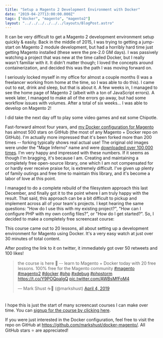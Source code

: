```yaml
---
title: "Setup a Magento 2 Development Environment with Docker"
date: "2019-04-27T13:00:00.000Z"
tags: ["docker", "magento", "magento2"]
layout: "../../../../../../layouts/BlogPost.astro"
---
```



It can be very difficult to get a Magento 2 development environment setup quickly & easily. Back in the middle of 2015, I was trying to getting a jump-start on Magento 2 module development, but had a horribly hard time just getting Magento installed (these were the pre-2.0 GM days). I was passively watching a project that was new at the time called Docker, but I really wasn't familiar with it. It didn't matter though; I loved the concepts around containerization, and decided this was the path I was moving forward on.

I seriously locked myself in my office for almost a couple months (I was a freelancer working from home at the time, so I was able to do this). I came out to eat, drink and sleep, but that is about it. A few weeks in, I managed to see the home page of Magento 2 (albeit with a ton of JavaScript errors). A week later, I managed to make all of the errors go away, but had some workflow issues with volumes. After a total of six weeks... I was able to develop on Magento 2!

I did take the next day off to play some video games and eat some Chipotle.

Fast-forward almost four years, and <a href="https://github.com/markshust/docker-magento/" target="_blank">my Docker configuration for Magento</a> has almost 500 stars on GitHub (the most of any Magento + Docker repo on GitHub). I'm actually more impressed that it's been forked more than 200 times -- forking typically shows real actual use! The original old images were under the "Mage Inferno" name and were <a href="https://hub.docker.com/u/mageinferno/" target="_blank">downloaded over 100,000 times</a>. I'm very happy and impressed with these numbers. If it seems as though I'm bragging, it's because I am. Creating and maintaining a completely free open-source library, one which I am not compensated for or hardly ever receive praise for, is extremely difficult. I've given up plenty of family outings and free time to maintain this library, and it's become a labor of love at this point.

I managed to do a complete rebuild of the filesystem approach this last December, and finally got it to the point where I am truly happy with the result. That said, this approach can be a bit difficult to pickup and implement across all of your team's projects. I kept hearing the same questions: "How do I use this with my existing project?", "How can I configure PHP with my own config files?", or "How do I get started?". So, I decided to make a completely free screencast course:

This course came out to 20 lessons, all about setting up a development environment for Magento using Docker. It's a very easy watch at just over 30 minutes of total content.

After posting the link to it on twitter, it immediately got over 50 retweets and 100 likes!

<div style="margin: 1rem auto 2rem; max-width: 100%; width: 500px;">
<blockquote class="twitter-tweet" data-lang="en"><p lang="en" dir="ltr">the course is here 🥳 -- learn to Magento + Docker today with 20 free lessons. 100% free for the Magento community <a href="https://twitter.com/hashtag/magento?src=hash&amp;ref_src=twsrc%5Etfw">#magento</a> <a href="https://twitter.com/hashtag/magento2?src=hash&amp;ref_src=twsrc%5Etfw">#magento2</a> <a href="https://twitter.com/hashtag/docker?src=hash&amp;ref_src=twsrc%5Etfw">#docker</a> <a href="https://twitter.com/hashtag/php?src=hash&amp;ref_src=twsrc%5Etfw">#php</a> <a href="https://twitter.com/hashtag/xdebug?src=hash&amp;ref_src=twsrc%5Etfw">#xdebug</a> <a href="https://twitter.com/hashtag/phpstorm?src=hash&amp;ref_src=twsrc%5Etfw">#phpstorm</a> <a href="https://t.co/Y9POQpalgQ">https://t.co/Y9POQpalgQ</a> <a href="https://t.co/AWBsMfFoM4">pic.twitter.com/AWBsMfFoM4</a></p>&mdash; Mark Shust ☕️🚀 (@markshust) <a href="https://twitter.com/markshust/status/1113857371938357253?ref_src=twsrc%5Etfw">April 4, 2019</a></blockquote>
</div>

I hope this is just the start of many screencast courses I can make over time. You can <a href="https://m.academy/p/setup-magento-2-development-environment-docker" target="_blank" class="button">signup for the course by clicking here</a>.

If you were just interested in the Docker configuration, feel free to visit the repo on GitHub at <a href="https://github.com/markshust/docker-magento/" target="_blank">https://github.com/markshust/docker-magento/</a>. All GitHub stars️ ⭐️ are appreciated!
